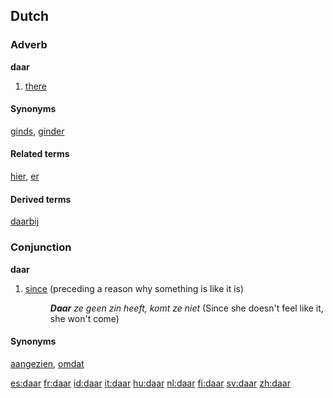 ==Dutch==

===Adverb===
'''daar'''
# [[there]]

====Synonyms====
[[ginds]], [[ginder]]

====Related terms====
[[hier]], [[er]]

====Derived terms====
[[daarbij]]

===Conjunction===
'''daar'''

# [[since]] (preceding a reason why something is like it is)
#: '''''Daar''' ze geen zin heeft, komt ze niet'' (Since she doesn't feel like it, she won't come)

====Synonyms====
[[aangezien]], [[omdat]]

[[es:daar]]
[[fr:daar]]
[[id:daar]]
[[it:daar]]
[[hu:daar]]
[[nl:daar]]
[[fi:daar]]
[[sv:daar]]
[[zh:daar]]